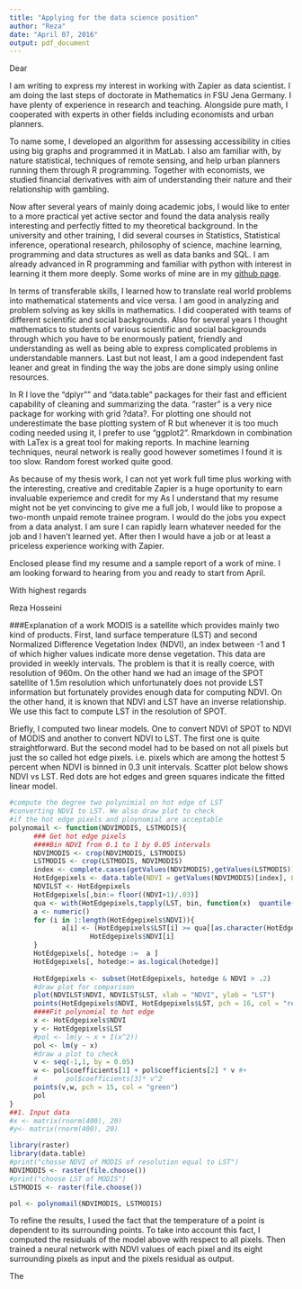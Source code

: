 ---
title: "Applying for the data science position"
author: "Reza"
date: "April 07, 2016"
output: pdf_document
---
Dear 

I am writing to express my interest in working with Zapier as data scientist. I am doing the last steps of doctorate in Mathematics in FSU Jena Germany. I have plenty of experience in research and teaching. Alongside pure math, I cooperated with experts in other fields including economists and urban planners.

To name some, I developed an algorithm for assessing accessibility in cities using big graphs and programmed it in MatLab. I also am familiar with, by nature statistical, techniques of remote sensing, and help urban planners running them through R programming. Together with economists, we studied financial derivatives with aim of understanding their nature and their relationship with gambling.

Now after several years of mainly doing academic jobs, I would like to enter to a more practical yet active sector and found the data analysis really interesting and perfectly fitted to my theoretical background. In the university and other training, I did several courses in Statistics, Statistical inference, operational research, philosophy of science,   machine learning, programming and data structures as well as data banks and SQL. I am already advanced in R programming and familiar with python with interest in learning it them more deeply. Some works of mine are in my [github page](https://github.com/srhumir). 

In terms of transferable skills, I learned how to translate real world problems into mathematical statements and vice versa. I am good in analyzing and problem solving as key skills in mathematics. I did cooperated with teams of different scientific and social backgrounds. Also for several years I thought mathematics to students of various scientific and social backgrounds through which you have to be enormously patient, friendly and understanding as well as being able to express complicated problems in understandable manners. Last but not least, I am a good independent fast leaner and great in finding the way the jobs are done simply using online resources.


In R I love the "dplyr"" and "data.table" packages for their fast and efficient capability of cleaning and summarizing the data. "raster" is a very nice package for working with grid ?data?. For plotting one should not underestimate the base plotting system of R but whenever it is too much coding needed using it, I prefer to use "ggplot2". Rmarkdown in combination with LaTex is a great tool for making reports. In machine learning techniques, neural network is really good however sometimes I found it is too slow. Random forest worked quite good.


As because of my thesis work, I can not yet work full time plus working with the interesting, creative and creditable Zapier is a huge oportunity to earn invaluable experiemce and credit for my 
As I understand that my resume might not be yet convincing to give me a full job, I would like to propose a two-month unpaid remote trainee program. I would do the jobs you expect from a data analyst. I am sure I can rapidly learn whatever needed for the job and I haven't learned yet. After then I would have a job or at least a priceless experience working with Zapier.

Enclosed please find my resume and a sample report of a work of mine. I am looking forward to hearing from you and ready to start from April.


With highest regards

Reza Hosseini

###Explanation of a work
MODIS is a satellite which provides mainly two kind of products. First, land surface temperature (LST) and second Normalized Difference Vegetation Index (NDVI), an index between -1 and 1  of which higher values indicate more dense vegetation. This data are provided in weekly intervals. The problem is that it is really coerce, with resolution of 960m. On the other hand we had an image of the SPOT satellite of 1.5m resolution which unfortunately does not provide LST information but fortunately provides enough data for computing NDVI. On the other hand, it is known that NDVI and LST have an inverse relationship. We use this fact to compute LST in the resolution of SPOT.

Briefly, I computed two linear models. One to convert NDVI of SPOT to NDVI of MODIS and another to convert NDVI to LST. The first one is quite straightforward. But the second model had to be based on not all pixels but just the so called hot edge pixels. i.e. pixels which are among the hottest 5 percent when NDVI is binned in 0.3 unit intervals. Scatter plot below shows NDVI vs LST. Red dots are hot edges and green squares indicate the fitted linear model. 

 ```{r cache = T, echo = F, message = F}
 #compute the degree two polynimial on hot edge of LST 
#converting NDVI to LST. We also draw plot to check
#if the hot edge pixels and ploynomial are acceptable
polynomail <- function(NDVIMODIS, LSTMODIS){
       ### Get hot edge pixels
       ####Bin NDVI from 0.1 to 1 by 0.05 intervals
       NDVIMODIS <- crop(NDVIMODIS, LSTMODIS)
       LSTMODIS <- crop(LSTMODIS, NDVIMODIS)
       index <- complete.cases(getValues(NDVIMODIS),getValues(LSTMODIS))
       HotEdgepixels <- data.table(NDVI = getValues(NDVIMODIS)[index], LST = getValues(LSTMODIS)[index])
       NDVILST <- HotEdgepixels
       HotEdgepixels[,bin:= floor((NDVI+1)/.03)]
       qua <- with(HotEdgepixels,tapply(LST, bin, function(x)  quantile(x,probs = 0.9,na.rm = T)))
       a <- numeric()
       for (i in 1:length(HotEdgepixels$NDVI)){
              a[i] <- (HotEdgepixels$LST[i] >= qua[[as.character(HotEdgepixels$bin[i])]]) *
                     HotEdgepixels$NDVI[i]
       }
       HotEdgepixels[, hotedge :=  a ]
       HotEdgepixels[, hotedge:= as.logical(hotedge)]
       
       HotEdgepixels <- subset(HotEdgepixels, hotedge & NDVI > .2)
       #draw plot for comparison
       plot(NDVILST$NDVI, NDVILST$LST, xlab = "NDVI", ylab = "LST")
       points(HotEdgepixels$NDVI, HotEdgepixels$LST, pch = 16, col = "red")
       ####Fit polynomial to hot edge
       x <- HotEdgepixels$NDVI
       y <- HotEdgepixels$LST
       #pol <- lm(y ~ x + I(x^2))
       pol <- lm(y ~ x)
       #draw a plot to check
       v <- seq(-1,1, by = 0.05)
       w <- pol$coefficients[1] + pol$coefficients[2] * v #+
       #       pol$coefficients[3]* v^2 
       points(v,w, pch = 15, col = "green")
       pol
}
##1. Input data
#x <- matrix(rnorm(400), 20)
#y<- matrix(rnorm(400), 20)

library(raster)
library(data.table)
#print("chosse NDVI of MODIS of resolution equal to LST")
NDVIMODIS <- raster(file.choose())
#print("choose LST of MODIS")
LSTMODIS <- raster(file.choose())

pol <- polynomail(NDVIMODIS, LSTMODIS)

 ```

To refine the results, I used the fact that the temperature of a point is dependent to its surrounding points. To take into account this fact, I computed the residuals of the model above with respect to all pixels. Then trained a neural network with NDVI values of each pixel and its eight surrounding pixels as input and the pixels residual as output.

The 

